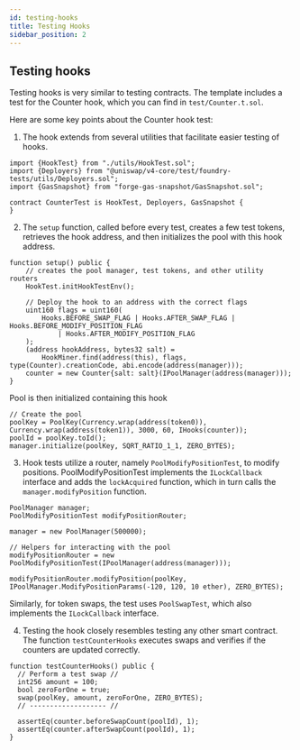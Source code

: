 ```yaml
---
id: testing-hooks
title: Testing Hooks
sidebar_position: 2
---
```


## Testing hooks
Testing hooks is very similar to testing contracts. The template includes a test for the Counter hook, which you can find in `test/Counter.t.sol`.

Here are some key points about the Counter hook test:
1. The hook extends from several utilities that facilitate easier testing of hooks.

 ```solidity
 import {HookTest} from "./utils/HookTest.sol";
 import {Deployers} from "@uniswap/v4-core/test/foundry-tests/utils/Deployers.sol";
 import {GasSnapshot} from "forge-gas-snapshot/GasSnapshot.sol";

 contract CounterTest is HookTest, Deployers, GasSnapshot {
 }
 ```

2. The `setup` function, called before every test, creates a few test tokens, retrieves the hook address, and then initializes the pool with this hook address.

 ```solidity
 function setup() public {
     // creates the pool manager, test tokens, and other utility routers
     HookTest.initHookTestEnv();

     // Deploy the hook to an address with the correct flags
     uint160 flags = uint160(
         Hooks.BEFORE_SWAP_FLAG | Hooks.AFTER_SWAP_FLAG | Hooks.BEFORE_MODIFY_POSITION_FLAG
             | Hooks.AFTER_MODIFY_POSITION_FLAG
     );
     (address hookAddress, bytes32 salt) =
         HookMiner.find(address(this), flags, type(Counter).creationCode, abi.encode(address(manager)));
     counter = new Counter{salt: salt}(IPoolManager(address(manager)));
 }
 ```
Pool is then initialized containing this hook
 ```solidity
 // Create the pool
 poolKey = PoolKey(Currency.wrap(address(token0)), Currency.wrap(address(token1)), 3000, 60, IHooks(counter));
 poolId = poolKey.toId();
 manager.initialize(poolKey, SQRT_RATIO_1_1, ZERO_BYTES);
 ```

3. Hook tests utilize a router, namely `PoolModifyPositionTest`, to modify positions. PoolModifyPositionTest implements the `ILockCallback` interface and adds the `lockAcquired` function, which in turn calls the `manager.modifyPosition` function.
 ```solidity
 PoolManager manager;
 PoolModifyPositionTest modifyPositionRouter;

 manager = new PoolManager(500000);

 // Helpers for interacting with the pool
 modifyPositionRouter = new PoolModifyPositionTest(IPoolManager(address(manager)));

 modifyPositionRouter.modifyPosition(poolKey, IPoolManager.ModifyPositionParams(-120, 120, 10 ether), ZERO_BYTES);
 ```
Similarly, for token swaps, the test uses `PoolSwapTest`, which also implements the `ILockCallback` interface.

4. Testing the hook closely resembles testing any other smart contract. The function `testCounterHooks` executes swaps and verifies if the counters are updated correctly.

 ```solidity
 function testCounterHooks() public {
   // Perform a test swap //
   int256 amount = 100;
   bool zeroForOne = true;
   swap(poolKey, amount, zeroForOne, ZERO_BYTES);
   // ------------------- //

   assertEq(counter.beforeSwapCount(poolId), 1);
   assertEq(counter.afterSwapCount(poolId), 1);
 }
 ```
